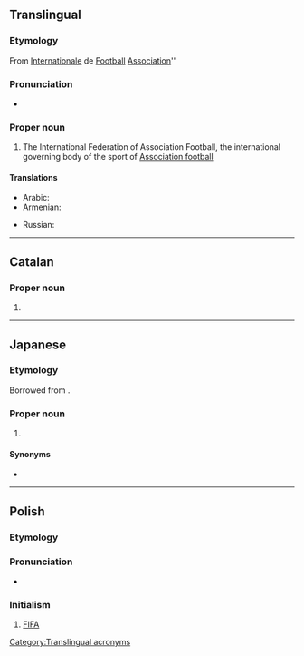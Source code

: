 {{also|fifa|Fifa|fi fa|fi. fa.}}
==Translingual==
{{wikipedia}}

===Etymology===
From {{der|mul|fr|fédération|Fédération}} [[international|Internationale]] de [[football#French|Football]] [[association#French|Association]]''

===Pronunciation===
* {{a|English}} {{IPA|/ˈfiːfə/|lang=mul}}

===Proper noun===
{{mul-proper noun}}

# {{lb|mul|football}} The International Federation of Association Football, the international governing body of the sport of [[association football|Association football]]

====Translations====
{{trans-top|the International Federation of Association Football}}
* Arabic: {{t|ar|فيفا}}
* Armenian: {{t|hy|ՖԻՖԱ}}
{{trans-mid}}
* Russian: {{t+|ru|ФИФА́}}
{{trans-bottom}}

[[Category:Translingual acronyms]]

----

==Catalan==

===Proper noun===
{{ca-proper noun|f}}

# {{l|en|FIFA}}

----

==Japanese==

===Etymology===
Borrowed from {{bor|ja|fr|FIFA}}.

===Proper noun===
{{ja-pos|proper|フィーファ}}

# {{l|en|FIFA}}

====Synonyms====
* {{ja-r|国際サッカー連盟|^こく%さい ^サッカー ^れん%めい}}

{{topics|ja|Organizations}}

----

==Polish==

===Etymology===
{{etyl|en|pl}} {{m|en|FIFA}}

===Pronunciation===
* {{IPA|/ˈfifa/|lang=pl}}

===Initialism===
{{rfc-header|Initialism}}
{{head|pl|initialism|g=f}}

# [[#English|FIFA]]